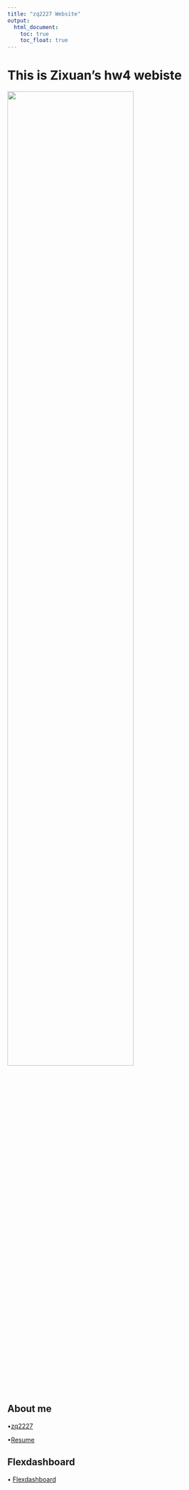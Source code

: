 ```yaml
---
title: "zq2227 Website"
output: 
  html_document:
    toc: true
    toc_float: true
---
```


# This is Zixuan's hw4 webiste 

<img src="./self photo.jpg" style="width:75%">



## About me
•<i class="fa-brands fa-github"></i>[zq2227](https://github.com/qiu2227)

•<i class="fa-regular fa-file"></i>[Resume](about.html)


## Flexdashboard
•<i class="fa-solid fa-chart-line"></i> [Flexdashboard](flexdashboard.html)